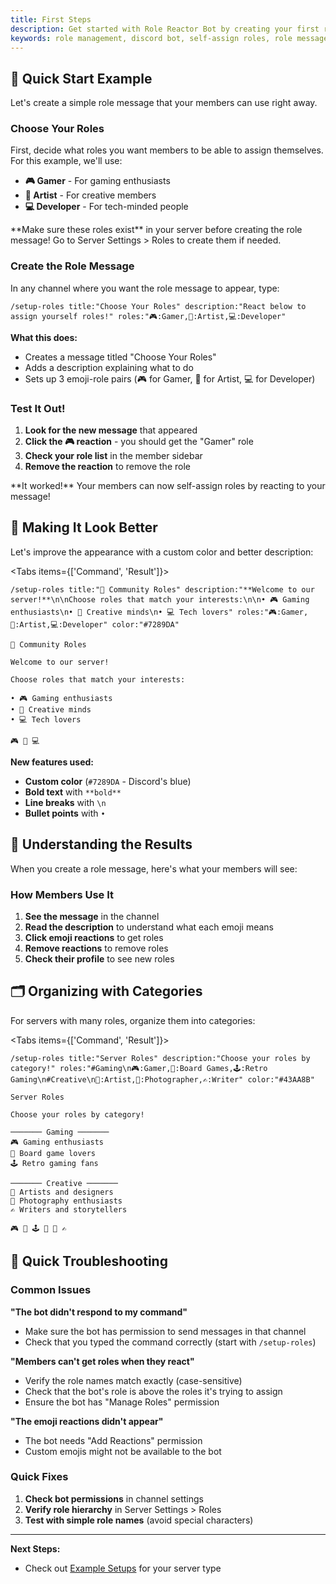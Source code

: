 ```yaml
---
title: First Steps
description: Get started with Role Reactor Bot by creating your first role message and understanding how it works.
keywords: role management, discord bot, self-assign roles, role messages, easy setup
---
```



## 🎯 Quick Start Example

Let's create a simple role message that your members can use right away.

<Steps>
<Step>

### Choose Your Roles

First, decide what roles you want members to be able to assign themselves. For this example, we'll use:

- **🎮 Gamer** - For gaming enthusiasts
- **🎨 Artist** - For creative members  
- **💻 Developer** - For tech-minded people

<Callout type="info">
**Make sure these roles exist** in your server before creating the role message! Go to Server Settings > Roles to create them if needed.
</Callout>

</Step>
<Step>

### Create the Role Message

In any channel where you want the role message to appear, type:

```
/setup-roles title:"Choose Your Roles" description:"React below to assign yourself roles!" roles:"🎮:Gamer,🎨:Artist,💻:Developer"
```

**What this does:**
- Creates a message titled "Choose Your Roles"
- Adds a description explaining what to do
- Sets up 3 emoji-role pairs (🎮 for Gamer, 🎨 for Artist, 💻 for Developer)

</Step>
<Step>

### Test It Out!

1. **Look for the new message** that appeared
2. **Click the 🎮 reaction** - you should get the "Gamer" role
3. **Check your role list** in the member sidebar
4. **Remove the reaction** to remove the role

<Callout type="check">
**It worked!** Your members can now self-assign roles by reacting to your message!
</Callout>

</Step>
</Steps>

## 🎨 Making It Look Better

Let's improve the appearance with a custom color and better description:

<Tabs items={['Command', 'Result']}>
<Tab value="Command">

```
/setup-roles title:"🌟 Community Roles" description:"**Welcome to our server!**\n\nChoose roles that match your interests:\n\n• 🎮 Gaming enthusiasts\n• 🎨 Creative minds\n• 💻 Tech lovers" roles:"🎮:Gamer,🎨:Artist,💻:Developer" color:"#7289DA"
```

</Tab>
<Tab value="Result">

```
🌟 Community Roles

Welcome to our server!

Choose roles that match your interests:

• 🎮 Gaming enthusiasts
• 🎨 Creative minds  
• 💻 Tech lovers

🎮 🎨 💻
```

</Tab>
</Tabs>

**New features used:**
- **Custom color** (`#7289DA` - Discord's blue)
- **Bold text** with `**bold**`
- **Line breaks** with `\n`  
- **Bullet points** with `•`

## 📱 Understanding the Results

When you create a role message, here's what your members will see:

### How Members Use It
1. **See the message** in the channel
2. **Read the description** to understand what each emoji means
3. **Click emoji reactions** to get roles
4. **Remove reactions** to remove roles
5. **Check their profile** to see new roles

## 🗂️ Organizing with Categories

For servers with many roles, organize them into categories:

<Tabs items={['Command', 'Result']}>
<Tab value="Command">

```
/setup-roles title:"Server Roles" description:"Choose your roles by category!" roles:"#Gaming\n🎮:Gamer,🎲:Board Games,🕹️:Retro Gaming\n#Creative\n🎨:Artist,📸:Photographer,✍️:Writer" color:"#43AA8B"
```

</Tab>
<Tab value="Result">

```
Server Roles

Choose your roles by category!

─────── Gaming ───────
🎮 Gaming enthusiasts
🎲 Board game lovers
🕹️ Retro gaming fans

─────── Creative ───────
🎨 Artists and designers
📸 Photography enthusiasts
✍️ Writers and storytellers

🎮 🎲 🕹️ 🎨 📸 ✍️
```

</Tab>
</Tabs>

## 🔧 Quick Troubleshooting

### Common Issues

**"The bot didn't respond to my command"**
- Make sure the bot has permission to send messages in that channel
- Check that you typed the command correctly (start with `/setup-roles`)

**"Members can't get roles when they react"**
- Verify the role names match exactly (case-sensitive)
- Check that the bot's role is above the roles it's trying to assign
- Ensure the bot has "Manage Roles" permission

**"The emoji reactions didn't appear"**
- The bot needs "Add Reactions" permission
- Custom emojis might not be available to the bot

### Quick Fixes

1. **Check bot permissions** in channel settings
2. **Verify role hierarchy** in Server Settings > Roles
3. **Test with simple role names** (avoid special characters)

---

**Next Steps:**
- Check out [Example Setups](/docs/examples) for your server type
